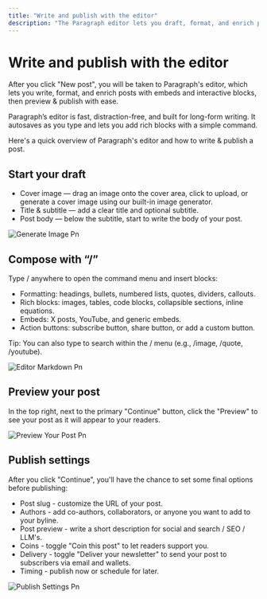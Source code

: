 ```yaml
---
title: "Write and publish with the editor"
description: "The Paragraph editor lets you draft, format, and enrich posts with embeds and interactive blocks, then preview & publish with ease."
---
```


# Write and publish with the editor

After you click "New post", you will be taken to Paragraph's editor, which lets you write, format, and enrich posts with embeds and interactive blocks, then preview & publish with ease.

Paragraph’s editor is fast, distraction-free, and built for long-form writing. It autosaves as you type and lets you add rich blocks with a simple command.

Here's a quick overview of Paragraph's editor and how to write & publish a post.

## Start your draft

- Cover image — drag an image onto the cover area, click to upload, or generate a cover image using our built-in image generator.
- Title & subtitle — add a clear title and optional subtitle.
- Post body — below the subtitle, start to write the body of your post.

![Generate Image Pn](/images/generate-image.png)

## Compose with “/”

Type / anywhere to open the command menu and insert blocks:

- Formatting: headings, bullets, numbered lists, quotes, dividers, callouts.
- Rich blocks: images, tables, code blocks, collapsible sections, inline equations.
- Embeds: X posts, YouTube, and generic embeds.
- Action buttons: subscribe button, share button, or add a custom button.

<Info>
  Tip: You can also type to search within the / menu (e.g., /image, /quote, /youtube).
</Info>

![Editor Markdown Pn](/images/editor-markdown.png)

## Preview your post

In the top right, next to the primary "Continue" button, click the "Preview" to see your post as it will appear to your readers.

![Preview Your Post Pn](/images/preview-your-post.png)

## Publish settings

After you click "Continue", you'll have the chance to set some final options before publishing:

- Post slug - customize the URL of your post.
- Authors - add co-authors, collaborators, or anyone you want to add to your byline.
- Post preview - write a short description for social and search / SEO / LLM's.
- Coins - toggle "Coin this post" to let readers support you.
- Delivery - toggle "Deliver your newsletter" to send your post to subscribers via email and wallets.
- Timing - publish now or schedule for later.

![Publish Settings Pn](/images/publish-settings.png)
